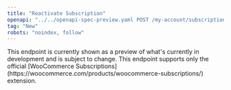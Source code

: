 ```yaml
---
title: "Reactivate Subscription"
openapi: "../../openapi-spec-preview.yaml POST /my-account/subscriptions/{id}/reactivate"
tag: "New"
robots: "noindex, follow"
---
```


<Warning>
    This endpoint is currently shown as a preview of what's currently in development and is subject to change.
</Warning>

<Info>
    This endpoint supports only the official [WooCommerce Subscriptions](https://woocommerce.com/products/woocommerce-subscriptions/) extension.
</Info>
